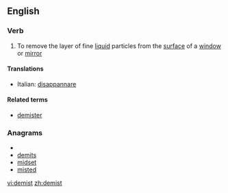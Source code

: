 ==English==

===Verb===
{{en-verb}}

# To remove the layer of fine [[liquid]] particles from the [[surface]] of a [[window]] or [[mirror]]

====Translations====
{{top}}
*Italian: [[disappannare]]
{{mid}}

{{bottom}}

====Related terms====
*[[demister]]

===Anagrams===
* {{alphagram|deimst}}
* [[demits#English|demits]]
* [[midset#English|midset]]
* [[misted#English|misted]]


[[vi:demist]]
[[zh:demist]]